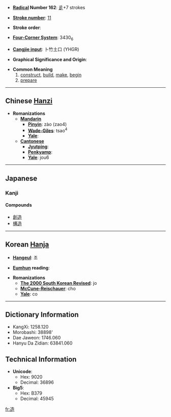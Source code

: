 * '''[[Wiktionary:Chinese radical index| Radical]] Number 162''': [[Wiktionary:Chinese radical index 辵|辵]]+7 strokes

* '''[[Wiktionary:Chinese total strokes index|Stroke number]]''': [[Wiktionary:Chinese total strokes index 11|11]]

* '''Stroke order''': 

* '''[[Wiktionary:Chinese four corner index|Four-Corner System]]''': 3430<sub>6</sub>

* '''[[Wiktionary:Chinese Cangjie index|Cangjie input]]''': 卜竹土口 (YHGR)

* '''Graphical Significance and Origin''': 

* '''Common Meaning'''
*# [[construct]], [[build]], [[make]], [[begin]]
*# [[prepare]]


----

== Chinese [[Hanzi]] ==

* '''Romanizations'''
** '''[[Mandarin]]'''
*** '''[[Pinyin]]''': zào (zao4)
*** '''[[Wade-Giles]]''': tsao<sup>4</sup>
*** '''[[Yale]]''': 
** '''[[Cantonese]]'''
*** '''[[Jyutping]]''':
*** '''[[Penkyamp]]''': 
*** '''[[Yale]]''': jou6


----

== Japanese ==
===Kanji===
{{kanji|[[ぞう]] ([[zō]])|[[つくる]] ([[造る]], [[tsukuru]]), [[いたる]] ([[itaru]]), [[なる]] ([[naru]])}}
====Compounds==== 
* [[創造]]
* [[構造]]     


----

== Korean [[Hanja]] ==

* '''[[Hangeul]]''': 조

* '''[[Eumhun]] reading''': 

* '''Romanizations'''
** '''[[The 2000 South Korean Revised Romanization|The 2000 South Korean Revised]]''': jo
** '''[[McCune-Reischauer]]''': cho
** '''[[Yale]]''': co

----

== Dictionary Information ==

* KangXi: 1258.120
* Morobashi: 38898'
* Dae Jaweon: 1746.060
* Hanyu Da Zidian: 63841.060

== Technical Information ==

* '''Unicode''':
** Hex: 9020
** Decimal: 36896
* '''Big5''':
** Hex: B379
** Decimal: 45945

[[fr:造]]